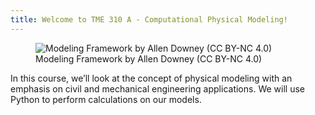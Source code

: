 ```yaml
---
title: Welcome to TME 310 A - Computational Physical Modeling!
---
```


![Modeling Framework by Allen Downey (CC BY-NC 4.0)](/.reference/modeling_framework.png)

In this course, we'll look at the concept of physical modeling with an emphasis on civil and mechanical engineering applications. We will use Python to perform calculations on our models.